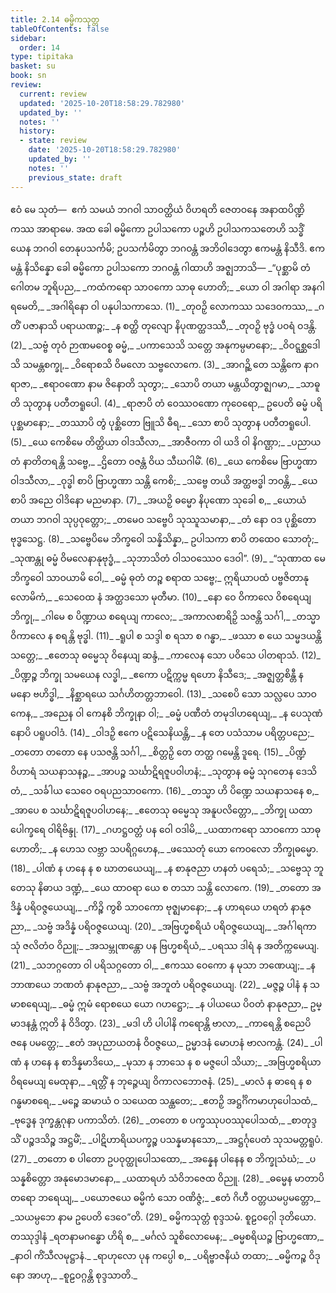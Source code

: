 ```yaml
---
title: 2.14 ဓမ္မိကသုတ္တ
tableOfContents: false
sidebar:
  order: 14
type: tipitaka
basket: su
book: sn
review:
  current: review
  updated: '2025-10-20T18:58:29.782980'
  updated_by: ''
  notes: ''
  history:
  - state: review
    date: '2025-10-20T18:58:29.782980'
    updated_by: ''
    notes: ''
    previous_state: draft
---
```



<DynamicBreadcrumb />


<ReviewStatus review={frontmatter.review} showDetails={true} />

<HypothesisAnnotation frontmatter={frontmatter} />

<Paragraph number="437" book="sn">
ဧဝံ မေ သုတံ—  ဧကံ သမယံ ဘဂဝါ သာဝတ္ထိယံ ဝိဟရတိ ဇေတဝနေ အနာထပိဏ္ဍိကဿ အာရာမေ. အထ ခေါ ဓမ္မိကော ဥပါသကော ပဉ္စဟိ ဥပါသကသတေဟိ သဒ္ဓိံ ယေန ဘဂဝါ တေနုပသင်္ကမိ; ဥပသင်္ကမိတွာ ဘဂဝန္တံ အဘိဝါဒေတွာ ဧကမန္တံ နိသီဒိ. ဧကမန္တံ နိသိန္နော ခေါ ဓမ္မိကော ဥပါသကော ဘဂဝန္တံ ဂါထာဟိ အဇ္ဈဘာသိ—
</Paragraph>

<Division number="379" book="sn" e="ch" v="18" p="335">

<Paragraph number="438" type="verses" book="sn">
_“ပုစ္ဆာမိ တံ ဂေါတမ ဘူရိပည,_  
_ကထံကရော သာဝကော သာဓု ဟောတိ;_  
_ယော ဝါ အဂါရာ အနဂါရမေတိ,_  
_အဂါရိနော ဝါ ပနုပါသကာသေ. (1)_  

</Paragraph>

</Division>
<Division number="380" book="sn" e="ch" v="18" p="335">

<Paragraph number="439" type="verses" book="sn">
_တုဝဉှိ လောကဿ သဒေဝကဿ,_  
_ဂတိံ ပဇာနာသိ ပရာယဏဉ္စ;_  
_န စတ္ထိ တုလျော နိပုဏတ္ထဒဿီ,_  
_တုဝဉှိ ဗုဒ္ဓံ ပဝရံ ဝဒန္တိ. (2)_  

</Paragraph>

</Division>
<Division number="381" book="sn" e="ch" v="18" p="335">

<Paragraph number="440" type="verses" book="sn">
_သဗ္ဗံ တုဝံ ဉာဏမဝေစ္စ ဓမ္မံ,_  
_ပကာသေသိ သတ္တေ အနုကမ္ပမာနော;_  
_ဝိဝဋ္ဋစ္ဆဒေါသိ သမန္တစက္ခု,_  
_ဝိရောစသိ ဝိမလော သဗ္ဗလောကေ. (3)_  

</Paragraph>

</Division>
<Division number="382" book="sn" e="ch" v="18" p="335">

<Paragraph number="441" type="verses" book="sn">
_အာဂဉ္ဆိ တေ သန္တိကေ နာဂရာဇာ,_  
_ဧရာဝဏော နာမ ဇိနောတိ သုတွာ;_  
_သောပိ တယာ မန္တယိတွာဇ္ဈဂမာ,_  
_သာဓူတိ သုတွာန ပတီတရူပေါ. (4)_  

</Paragraph>

</Division>
<Division number="383" book="sn" e="ch" v="18" p="336">

<Paragraph number="442" type="verses" book="sn">
_ရာဇာပိ တံ ဝေဿဝဏော ကုဝေရော,_  
ဥပေတိ ဓမ္မံ ပရိပုစ္ဆမာနော;_  
_တဿာပိ တွံ ပုစ္ဆိတော ဗြူသိ ဓီရ,_  
_သော စာပိ သုတွာန ပတီတရူပေါ. (5)_  

</Paragraph>

</Division>
<Division number="384" book="sn" e="ch" v="18" p="336">

<Paragraph number="443" type="verses" book="sn">
_ယေ ကေစိမေ တိတ္ထိယာ ဝါဒသီလာ,_  
_အာဇီဝကာ ဝါ ယဒိ ဝါ နိဂဏ္ဌာ;_  
_ပညာယ တံ နာတိတရန္တိ သဗ္ဗေ,_  
_ဌိတော ဝဇန္တံ ဝိယ သီဃဂါမိံ. (6)_  

</Paragraph>

</Division>
<Division number="385" book="sn" e="ch" v="18" p="336">

<Paragraph number="444" type="verses" book="sn">
_ယေ ကေစိမေ ဗြာဟ္မဏာ ဝါဒသီလာ,_  
_ဝုဒ္ဓါ စာပိ ဗြာဟ္မဏာ သန္တိ ကေစိ;_  
_သဗ္ဗေ တယိ အတ္ထဗဒ္ဓါ ဘဝန္တိ,_  
_ယေ စာပိ အညေ ဝါဒိနော မညမာနာ. (7)_  

</Paragraph>

</Division>
<Division number="386" book="sn" e="ch" v="18" p="336">

<Paragraph number="445" type="verses" book="sn">
_အယဉှိ ဓမ္မော နိပုဏော သုခေါ စ,_  
_ယောယံ တယာ ဘဂဝါ သုပ္ပဝုတ္တော;_  
_တမေဝ သဗ္ဗေပိ သုဿူသမာနာ,_  
_တံ နော ဝဒ ပုစ္ဆိတော ဗုဒ္ဓသေဋ္ဌ. (8)_  

</Paragraph>

</Division>
<Division number="387" book="sn" e="ch" v="18" p="336">

<Paragraph number="446" type="verses" book="sn">
_သဗ္ဗေပိမေ ဘိက္ခဝေါ သန္နိသိန္နာ,_  
ဥပါသကာ စာပိ တထေဝ သောတုံ;_  
_သုဏန္တု ဓမ္မံ ဝိမလေနာနုဗုဒ္ဓံ,_  
_သုဘာသိတံ ဝါသဝဿေဝ ဒေဝါ”. (9)_  

</Paragraph>

</Division>
<Division number="388" book="sn" e="ch" v="18" p="336">

<Paragraph number="447" type="verses" book="sn">
_“သုဏာထ မေ ဘိက္ခဝေါ သာဝယာမိ ဝေါ,_  
_ဓမ္မံ ဓုတံ တဉ္စ စရာထ သဗ္ဗေ;_  
ဣရိယာပထံ ပဗ္ဗဇိတာနုလောမိကံ,_  
_သေဝေထ နံ အတ္ထဒသော မုတီမာ. (10)_  

</Paragraph>

</Division>
<Division number="389" book="sn" e="ch" v="18" p="336">

<Paragraph number="448" type="verses" book="sn">
_နော ဝေ ဝိကာလေ ဝိစရေယျ ဘိက္ခု,_  
_ဂါမေ စ ပိဏ္ဍာယ စရေယျ ကာလေ;_  
_အကာလစာရိဉှိ သဇန္တိ သင်္ဂါ,_  
_တသ္မာ ဝိကာလေ န စရန္တိ ဗုဒ္ဓါ. (11)_  

</Paragraph>

</Division>
<Division number="390" book="sn" e="ch" v="18" p="337">

<Paragraph number="449" type="verses" book="sn">
_ရူပါ စ သဒ္ဒါ စ ရသာ စ ဂန္ဓာ,_  
_ဖဿာ စ ယေ သမ္မဒယန္တိ သတ္တေ;_  
_ဧတေသု ဓမ္မေသု ဝိနေယျ ဆန္ဒံ,_  
_ကာလေန သော ပဝိသေ ပါတရာသံ. (12)_  

</Paragraph>

</Division>
<Division number="391" book="sn" e="ch" v="18" p="337">

<Paragraph number="450" type="verses" book="sn">
_ပိဏ္ဍဉ္စ ဘိက္ခု သမယေန လဒ္ဓါ,_  
_ဧကော ပဋိက္ကမ္မ ရဟော နိသီဒေ;_  
_အဇ္ဈတ္တစိန္တီ န မနော ဗဟိဒ္ဓါ,_  
_နိစ္ဆာရယေ သင်္ဂဟိတတ္တဘာဝေါ. (13)_  

</Paragraph>

</Division>
<Division number="392" book="sn" e="ch" v="18" p="337">

<Paragraph number="451" type="verses" book="sn">
_သစေပိ သော သလ္လပေ သာဝကေန,_  
_အညေန ဝါ ကေနစိ ဘိက္ခုနာ ဝါ;_  
_ဓမ္မံ ပဏီတံ တမုဒါဟရေယျ,_  
_န ပေသုဏံ နောပိ ပရူပဝါဒံ. (14)_  

</Paragraph>

</Division>
<Division number="393" book="sn" e="ch" v="18" p="337">

<Paragraph number="452" type="verses" book="sn">
_ဝါဒဉှိ ဧကေ ပဋိသေနိယန္တိ,_  
_န တေ ပသံသာမ ပရိတ္တပညေ;_  
_တတော တတော နေ ပသဇန္တိ သင်္ဂါ,_  
_စိတ္တဉှိ တေ တတ္ထ ဂမေန္တိ ဒူရေ. (15)_  

</Paragraph>

</Division>
<Division number="394" book="sn" e="ch" v="18" p="337">

<Paragraph number="453" type="verses" book="sn">
_ပိဏ္ဍံ ဝိဟာရံ သယနာသနဉ္စ,_  
_အာပဉ္စ သင်္ဃာဋိရဇူပဝါဟနံ;_  
_သုတွာန ဓမ္မံ သုဂတေန ဒေသိတံ,_  
_သင်္ခါယ သေဝေ ဝရပညသာဝကော. (16)_  

</Paragraph>

</Division>
<Division number="395" book="sn" e="ch" v="18" p="337">

<Paragraph number="454" type="verses" book="sn">
_တသ္မာ ဟိ ပိဏ္ဍေ သယနာသနေ စ,_  
_အာပေ စ သင်္ဃာဋိရဇူပဝါဟနေ;_  
_ဧတေသု ဓမ္မေသု အနူပလိတ္တော,_  
_ဘိက္ခု ယထာ ပေါက္ခရေ ဝါရိဗိန္ဒု. (17)_  

</Paragraph>

</Division>
<Division number="396" book="sn" e="ch" v="18" p="337">

<Paragraph number="455" type="verses" book="sn">
_ဂဟဋ္ဌဝတ္တံ ပန ဝေါ ဝဒါမိ,_  
_ယထာကရော သာဝကော သာဓု ဟောတိ;_  
_န ဟေသ လဗ္ဘာ သပရိဂ္ဂဟေန,_  
_ဖဿေတုံ ယော ကေဝလော ဘိက္ခုဓမ္မော. (18)_  

</Paragraph>

</Division>
<Division number="397" book="sn" e="ch" v="18" p="338">

<Paragraph number="456" type="verses" book="sn">
_ပါဏံ န ဟနေ န စ ဃာတယေယျ,_  
_န စာနုဇညာ ဟနတံ ပရေသံ;_  
_သဗ္ဗေသု ဘူတေသု နိဓာယ ဒဏ္ဍံ,_  
_ယေ ထာဝရာ ယေ စ တသာ သန္တိ လောကေ. (19)_  

</Paragraph>

</Division>
<Division number="398" book="sn" e="ch" v="18" p="338">

<Paragraph number="457" type="verses" book="sn">
_တတော အဒိန္နံ ပရိဝဇ္ဇယေယျ,_  
_ကိဉ္စိ ကွစိ သာဝကော ဗုဇ္ဈမာနော;_  
_န ဟာရယေ ဟရတံ နာနုဇညာ,_  
_သဗ္ဗံ အဒိန္နံ ပရိဝဇ္ဇယေယျ. (20)_  

</Paragraph>

</Division>
<Division number="399" book="sn" e="ch" v="18" p="338">

<Paragraph number="458" type="verses" book="sn">
_အဗြဟ္မစရိယံ ပရိဝဇ္ဇယေယျ,_  
_အင်္ဂါရကာသုံ ဇလိတံဝ ဝိညူ;_  
_အသမ္ဘုဏန္တော ပန ဗြဟ္မစရိယံ,_  
_ပရဿ ဒါရံ န အတိက္ကမေယျ. (21)_  

</Paragraph>

</Division>
<Division number="400" book="sn" e="ch" v="18" p="338">

<Paragraph number="459" type="verses" book="sn">
_သဘဂ္ဂတော ဝါ ပရိသဂ္ဂတော ဝါ,_  
_ဧကဿ ဝေကော န မုသာ ဘဏေယျ;_  
_န ဘာဏယေ ဘဏတံ နာနုဇညာ,_  
_သဗ္ဗံ အဘူတံ ပရိဝဇ္ဇယေယျ. (22)_  

</Paragraph>

</Division>
<Division number="401" book="sn" e="ch" v="18" p="338">

<Paragraph number="460" type="verses" book="sn">
_မဇ္ဇဉ္စ ပါနံ န သမာစရေယျ,_  
_ဓမ္မံ ဣမံ ရောစယေ ယော ဂဟဋ္ဌော;_  
_န ပါယယေ ပိဝတံ နာနုဇညာ,_  
ဥမ္မာဒနန္တံ ဣတိ နံ ဝိဒိတွာ. (23)_  

</Paragraph>

</Division>
<Division number="402" book="sn" e="ch" v="18" p="338">

<Paragraph number="461" type="verses" book="sn">
_မဒါ ဟိ ပါပါနိ ကရောန္တိ ဗာလာ,_  
_ကာရေန္တိ စညေပိ ဇနေ ပမတ္တေ;_  
_ဧတံ အပုညာယတနံ ဝိဝဇ္ဇယေ,_  
ဥမ္မာဒနံ မောဟနံ ဗာလကန္တံ. (24)_  

</Paragraph>

</Division>
<Division number="403" book="sn" e="ch" v="18" p="338">

<Paragraph number="462" type="verses" book="sn">
_ပါဏံ န ဟနေ န စာဒိန္နမာဒိယေ,_  
_မုသာ န ဘာသေ န စ မဇ္ဇပေါ သိယာ;_  
_အဗြဟ္မစရိယာ ဝိရမေယျ မေထုနာ,_  
_ရတ္တိံ န ဘုဉ္ဇေယျ ဝိကာလဘောဇနံ. (25)_  

</Paragraph>

</Division>
<Division number="404" book="sn" e="ch" v="18" p="339">

<Paragraph number="463" type="verses" book="sn">
_မာလံ န ဓာရေ န စ ဂန္ဓမာစရေ,_  
_မဉ္စေ ဆမာယံ ဝ သယေထ သန္ထတေ;_  
_ဧတဉှိ အဋ္ဌင်္ဂိကမာဟုပေါသထံ,_  
_ဗုဒ္ဓေန ဒုက္ခန္တဂုနာ ပကာသိတံ. (26)_  

</Paragraph>

</Division>
<Division number="405" book="sn" e="ch" v="18" p="339">

<Paragraph number="464" type="verses" book="sn">
_တတော စ ပက္ခဿုပဝဿုပေါသထံ,_  
_စာတုဒ္ဒသိံ ပဉ္စဒသိဉ္စ အဋ္ဌမိံ;_  
_ပါဋိဟာရိယပက္ခဉ္စ ပသန္နမာနသော,_  
_အဋ္ဌင်္ဂုပေတံ သုသမတ္တရူပံ. (27)_  

</Paragraph>

</Division>
<Division number="406" book="sn" e="ch" v="18" p="339">

<Paragraph number="465" type="verses" book="sn">
_တတော စ ပါတော ဥပဝုတ္ထုပေါသထော,_  
_အန္နေန ပါနေန စ ဘိက္ခုသံဃံ;_  
_ပသန္နစိတ္တော အနုမောဒမာနော,_  
_ယထာရဟံ သံဝိဘဇေထ ဝိညူ. (28)_  

</Paragraph>

</Division>
<Division number="407" book="sn" e="ch" v="18" p="339">

<Paragraph number="466" type="verses" book="sn">
_ဓမ္မေန မာတာပိတရော ဘရေယျ,_  
_ပယောဇယေ ဓမ္မိကံ သော ဝဏိဇ္ဇံ;_  
_ဧတံ ဂိဟီ ဝတ္တယမပ္ပမတ္တော,_  
_သယမ္ပဘေ နာမ ဥပေတိ ဒေဝေ”တိ. (29)_  


</Paragraph>
</Division>

<Paragraph number="467" type="center" book="sn">
ဓမ္မိကသုတ္တံ စုဒ္ဒသမံ.



</Paragraph>

<Paragraph number="468" type="center" book="sn">
စူဠဝဂ္ဂေါ ဒုတိယော.



</Paragraph>

<Paragraph number="469" type="center" book="sn">
တဿုဒ္ဒါနံ


</Paragraph>

<Paragraph number="470" type="verses" book="sn">
_ရတနာမဂန္ဓော ဟိရိ စ,_  
_မင်္ဂလံ သူစိလောမေန;_  
_ဓမ္မစရိယဉ္စ ဗြာဟ္မဏော,_  
_နာဝါ ကိံသီလမုဋ္ဌာနံ._  

</Paragraph>

<Paragraph number="471" type="verses" book="sn">
_ရာဟုလော ပုန ကပ္ပေါ စ,_  
_ပရိဗ္ဗာဇနိယံ တထာ;_  
_ဓမ္မိကဉ္စ ဝိဒုနော အာဟု,_  
_စူဠဝဂ္ဂန္တိ စုဒ္ဒသာတိ._
</Paragraph>